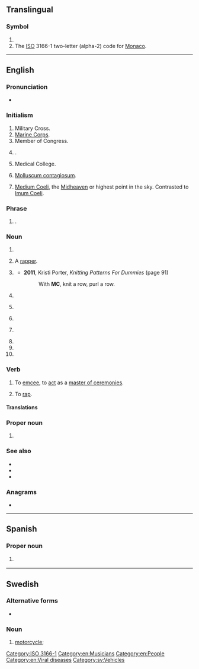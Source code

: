 {{also|mc|Mc|mC|Mc-|.mc}}
==Translingual==

===Symbol===
{{head|mul|symbol}}

# {{SI-unit-abb|mega|coulomb|[[electric charge]]}}
# The [[ISO]] 3166-1 two-letter (alpha-2) code for [[Monaco]].

[[Category:ISO 3166-1]]

----

==English==

===Pronunciation===
* {{audio|en|En-au-MC.ogg|Audio (AU)}}

===Initialism===
{{rfc-header|en|Initialism}}
{{head|en|initialism}}

# Military Cross.
# [[Marine Corps]].
# Member of Congress.
# {{w|Mastercard}}.
# Medical College.
# {{lb|en|medicine|pathology}} [[molluscum contagiosum|Molluscum contagiosum]].
# {{lb|en|astrology}} [[Medium Coeli]], the [[Midheaven]] or highest point in the sky. Contrasted to [[Imum Coeli]].

===Phrase===
{{en-phrase}}

# {{lb|en|texting}} {{initialism of|en|[[Merry Christmas]]}}.

===Noun===
{{en-noun|~|s|MC's}}

# {{initialism of|en|master of ceremonies}}
# {{lb|en|music|slang}} A [[rapper]].
# {{lb|en|knitting}} {{initialism of|en|[[main]] [[colour]]}}
#* '''2011''', Kristi Porter, ''Knitting Patterns For Dummies'' (page 91)
#*: With '''MC''', knit a row, purl a row.
# {{init of|en|medical center}}
# {{lb|en|textiles}} {{initialism of|en|[[matching]] [[colour]]}}
# {{lb|en|computing}} {{initialism of|en|[[movie]] [[clip]]}}
# {{initialism of|en|methylene chloride}} {{gloss|dichloromethane}}
# {{initialism of|en|[[motorcycle]] [[club]]}}
# {{initialism of|en|[[mail]] [[code]]}} <!--what is a mail code?-->
# {{initialism of|en|[[main]] [[character]]}}

===Verb===
{{en-verb}}

# To [[emcee]], to [[act]] as a [[master of ceremonies]].
# {{lb|en|music}} To [[rap]].

====Translations====
{{trans-see|emcee}}
{{trans-see|rap}}

===Proper noun===
{{en-proper noun}}

# {{lb|en|video games|informal}} {{initialism of|en|{{w|Minecraft}}}}

===See also===
* {{l|en|Mc}}
* {{l|en|mc}}
* {{l|en|Mac}}

===Anagrams===
* {{anagrams|en|a=cm|CM|cM}}

[[Category:en:Musicians]]
[[Category:en:People]]
[[Category:en:Viral diseases]]

----

==Spanish==

===Proper noun===
{{head|es|proper noun}}

# {{abbreviation of|es|[[Michoacán]]|nodot=1}} {{gloss|Mexican state}}

----

==Swedish==

===Alternative forms===
* {{l|sv|mc}}

===Noun===
{{head|sv|noun|g=c}}

# [[motorcycle]]; {{abbreviation of|sv|motorcykel}}

[[Category:sv:Vehicles]]